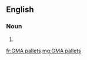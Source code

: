 ==English==

===Noun===
{{head|en|plural}}

# {{plural of|GMA pallet|lang=en|nocat=1}}

[[fr:GMA pallets]]
[[mg:GMA pallets]]